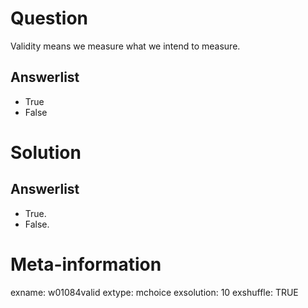 Question
========
Validity means we measure what we intend to measure.

Answerlist
----------
* True
* False


Solution
========

Answerlist
----------
* True.
* False.


Meta-information
================
exname: w01084valid
extype: mchoice
exsolution: 10
exshuffle: TRUE